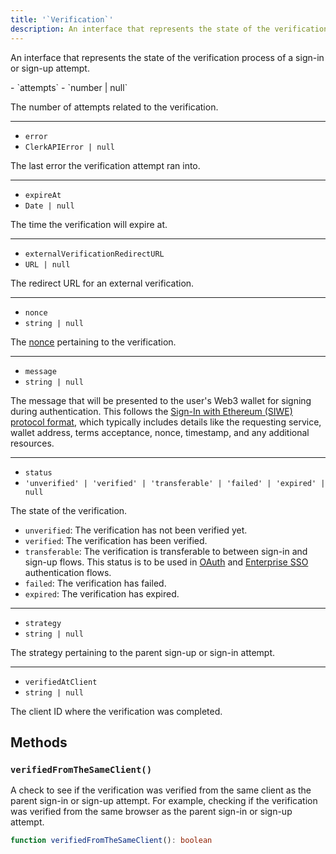 ```yaml
---
title: '`Verification`'
description: An interface that represents the state of the verification process of a sign-in or sign-up attempt.
---
```


An interface that represents the state of the verification process of a sign-in or sign-up attempt.

<Properties>
  - `attempts`
  - `number | null`

  The number of attempts related to the verification.

  ---

  - `error`
  - `ClerkAPIError | null`

  The last error the verification attempt ran into.

  ---

  - `expireAt`
  - `Date | null`

  The time the verification will expire at.

  ---

  - `externalVerificationRedirectURL`
  - `URL | null`

  The redirect URL for an external verification.

  ---

  - `nonce`
  - `string | null`

  The [nonce](https://en.wikipedia.org/wiki/Cryptographic_nonce) pertaining to the verification.

  ---

  - `message`
  - `string | null`

  The message that will be presented to the user's Web3 wallet for signing during authentication. This follows the [Sign-In with Ethereum (SIWE) protocol format](https://docs.login.xyz/general-information/siwe-overview/eip-4361#example-message-to-be-signed), which typically includes details like the requesting service, wallet address, terms acceptance, nonce, timestamp, and any additional resources.

  ---

  - `status`
  - `'unverified' | 'verified' | 'transferable' | 'failed' | 'expired' | null`

  The state of the verification.

  - `unverified`: The verification has not been verified yet.
  - `verified`: The verification has been verified.
  - `transferable`: The verification is transferable to between sign-in and sign-up flows. This status is to be used in [OAuth](/docs/custom-flows/oauth-connections#o-auth-account-transfer-flows) and [Enterprise SSO](/docs/custom-flows/enterprise-connections#enterprise-account-transfer-flows) authentication flows.
  - `failed`: The verification has failed.
  - `expired`: The verification has expired.

  ---

  - `strategy`
  - `string | null`

  The strategy pertaining to the parent sign-up or sign-in attempt.

  ---

  - `verifiedAtClient`
  - `string | null`

  The client ID where the verification was completed.
</Properties>

## Methods

### `verifiedFromTheSameClient()`

A check to see if the verification was verified from the same client as the parent sign-in or sign-up attempt. For example, checking if the verification was verified from the same browser as the parent sign-in or sign-up attempt.

```typescript
function verifiedFromTheSameClient(): boolean
```
